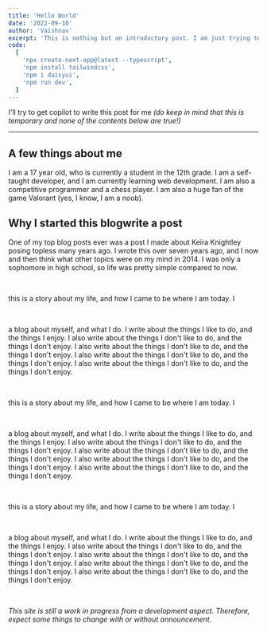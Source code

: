 ```yaml
---
title: 'Hello World'
date: '2022-09-10'
author: 'Vaishnav'
excerpt: 'This is nothing but an introductory post. I am just trying to figure out how to use this platform.'
code:
  [
    'npx create-next-app@latest --typescript',
    'npm install tailwindcss',
    'npm i daisyui',
    'npm run dev',
  ]
---
```


I'll try to get copilot to write this post for me _(do keep in mind that this is temporary and none of the contents below are true!)_

---

## A few things about me

I am a 17 year old, who is currently a student in the 12th grade. I am a self-taught developer, and I am currently learning web development. I am also a competitive programmer and a chess player. I am also a huge fan of the game Valorant (yes, I know, I am a noob).

## Why I started this blogwrite a post

One of my top blog posts ever was a post I made about Keira Knightley posing topless many years ago. I wrote this over seven years ago, and I now and then think what other topics were on my mind in 2014. I was only a sophomore in high school, so life was pretty simple compared to now.

<br />

this is a story about my life, and how I came to be where I am today. I

<br />

a blog about myself, and what I do. I write about the things I like to do, and the things I enjoy. I also write about the things I don't like to do, and the things I don't enjoy. I also write about the things I don't like to do, and the things I don't enjoy. I also write about the things I don't like to do, and the things I don't enjoy. I also write about the things I don't like to do, and the things I don't enjoy.

<br />

this is a story about my life, and how I came to be where I am today. I

<br />

a blog about myself, and what I do. I write about the things I like to do, and the things I enjoy. I also write about the things I don't like to do, and the things I don't enjoy. I also write about the things I don't like to do, and the things I don't enjoy. I also write about the things I don't like to do, and the things I don't enjoy. I also write about the things I don't like to do, and the things I don't enjoy.

<br />

this is a story about my life, and how I came to be where I am today. I

<br />

a blog about myself, and what I do. I write about the things I like to do, and the things I enjoy. I also write about the things I don't like to do, and the things I don't enjoy. I also write about the things I don't like to do, and the things I don't enjoy. I also write about the things I don't like to do, and the things I don't enjoy. I also write about the things I don't like to do, and the things I don't enjoy.

<br />

_This site is still a work in progress from a development aspect. Therefore, expect
some things to change with or without announcement._
